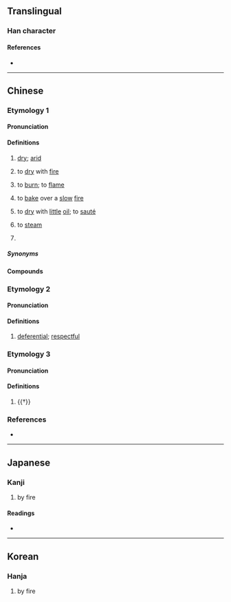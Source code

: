 {{character info}}
==Translingual==

===Han character===
{{Han char|rn=86|rad=火|as=11|sn=15|four=94034|canj=FTLO|ids=⿰火𦰩}}

====References====
* {{Han ref|kx=0681.030|dkj=19355|dj=1092.200|hdz=32227.120|uh=71AF|ud=29103|bh=E663|bd=58979}}

----

==Chinese==
{{zh-forms}}

===Etymology 1===

====Pronunciation====
{{zh-pron
|m=hàn
|c=hon3,hon2
|mn-t=hang3
|mc=1+3
|oc=n,1+2
|cat=a,v
}}

====Definitions====
{{zh-hanzi}}

# {{lb|zh|literary}} [[dry]]; [[arid]]
# {{lb|zh|literary}} to [[dry]] with [[fire]]
# {{lb|zh|literary}} to [[burn]]; to [[flame]]
# {{lb|zh|dialectal}} to [[bake]] over a [[slow]] [[fire]]
# {{lb|zh|dialectal}} to [[dry]] with [[little]] [[oil]]; to [[sauté]]
# {{lb|zh|dialectal}} to [[steam]]
# {{zh-alt-form|焊|to [[weld]]; to [[solder]]}}

=====Synonyms=====
{{zh-dial|蒸}}

====Compounds====
{{zh-der|熯天熾地|熯熱|熯焚}}

===Etymology 2===

====Pronunciation====
{{zh-pron
|m=rǎn
|c=jin5
|mc=2
|oc=y,3
|cat=a
}}

====Definitions====
{{zh-hanzi}}

# {{lb|zh|literary}} [[deferential]]; [[respectful]]

===Etymology 3===

====Pronunciation====
{{zh-pron
|c=naan5
|cat=a
}}

====Definitions====
{{zh-hanzi}}

# {{†}} {{zh-alt-form|戁}} {{rfv-sense|zh|from 漢語多功能字庫}}

===References===
* {{R:yue:Hanzi}}

----

==Japanese==

===Kanji===
{{ja-kanji|grade=|rs=火11}}

# by fire

====Readings====
* {{ja-readings|on=[[ぜん]] (zen), [[ねん]] (nen), [[がん]] (gan)|kun=[[がわく]] (gawaku)}}

----

==Korean==

===Hanja===
{{ko-hanja|hangeul=선|eumhun=|rv=seon|mr=sŏn|y=sen}}

# by fire
